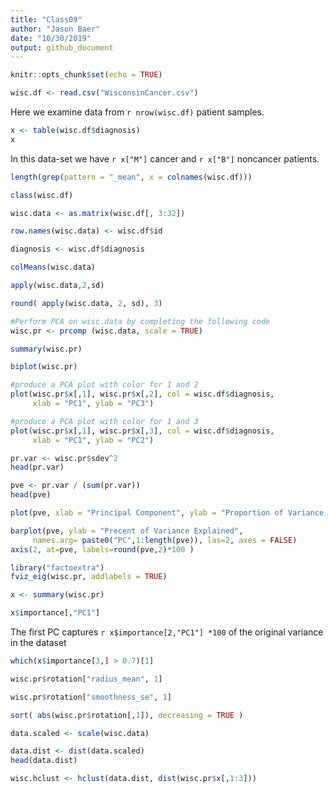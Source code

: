 ```yaml
---
title: "Class09"
author: "Jason Baer"
date: "10/30/2019"
output: github_document
---
```


```r
knitr::opts_chunk$set(echo = TRUE)
```

```r
wisc.df <- read.csv("WisconsinCancer.csv")
```

Here we examine data from `r nrow(wisc.df)` patient samples.

```r
x <- table(wisc.df$diagnosis)
x
```


In this data-set we have `r x["M"]`  cancer and `r x["B"]` noncancer patients.

```r
length(grep(pattern = "_mean", x = colnames(wisc.df)))
```

```r
class(wisc.df)
```

```r
wisc.data <- as.matrix(wisc.df[, 3:32])
```


```r
row.names(wisc.data) <- wisc.df$id
```

```r
diagnosis <- wisc.df$diagnosis

```

```r
colMeans(wisc.data)
```
```r
apply(wisc.data,2,sd)

```


```r
round( apply(wisc.data, 2, sd), 3)
```

```r
#Perform PCA on wisc.data by completing the following code
wisc.pr <- prcomp (wisc.data, scale = TRUE)

summary(wisc.pr)
```

```r
biplot(wisc.pr)
```

```r
#produce a PCA plot with color for 1 and 2
plot(wisc.pr$x[,1], wisc.pr$x[,2], col = wisc.df$diagnosis, 
     xlab = "PC1", ylab = "PC3")
```

```r
#produce a PCA plot with color for 1 and 3
plot(wisc.pr$x[,1], wisc.pr$x[,3], col = wisc.df$diagnosis, 
     xlab = "PC1", ylab = "PC2")
```

```r
pr.var <- wisc.pr$sdev^2
head(pr.var)
```

```r
pve <- pr.var / (sum(pr.var))
head(pve)
```

```r
plot(pve, xlab = "Principal Component", ylab = "Proportion of Variance Explained", ylim = c(0,1), type = "o")
```

```r
barplot(pve, ylab = "Precent of Variance Explained",
     names.arg= paste0("PC",1:length(pve)), las=2, axes = FALSE)
axis(2, at=pve, labels=round(pve,2)*100 )
```


```r
library("factoextra")
fviz_eig(wisc.pr, addlabels = TRUE)
```


```r
x <- summary(wisc.pr)
```

```r
x$importance[,"PC1"]
```

The first PC captures `r x$importance[2,"PC1"] *100` of the original variance in the dataset

```r
which(x$importance[3,] > 0.7)[1]
```

```r
wisc.pr$rotation["radius_mean", 1]
```

```r
wisc.pr$rotation["smoothness_se", 1]
```
```r
sort( abs(wisc.pr$rotation[,1]), decreasing = TRUE )
```


```r
data.scaled <- scale(wisc.data)
```

```r
data.dist <- dist(data.scaled)
head(data.dist)
```

```r
wisc.hclust <- hclust(data.dist, dist(wisc.pr$x[,1:3]))

```

